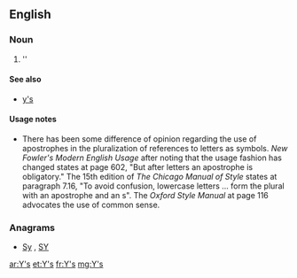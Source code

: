{{also|ys|Ys|y's}}
==English==

===Noun===
{{head|en|plural}}

# ''{{plural of|Y|lang=en}}

====See also====
* [[y's]]

====Usage notes====
* There has been some difference of opinion regarding the use of apostrophes in the pluralization of references to letters as symbols.  ''New Fowler's Modern English Usage'' after noting that the usage fashion has changed states at page 602, "But after letters an apostrophe is obligatory."    The 15th edition of ''The Chicago Manual of Style'' states at paragraph 7.16, "To avoid confusion, lowercase letters ... form the plural with an apostrophe and an s".  The ''Oxford Style Manual'' at page 116 advocates the use of common sense.

===Anagrams===
* [[Sy#English|Sy]] , [[SY#English|SY]]

[[ar:Y's]]
[[et:Y's]]
[[fr:Y's]]
[[mg:Y's]]